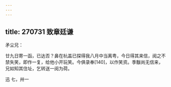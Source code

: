 ```yaml
---
---
---
```

title: 270731 致章廷谦
---




矛尘兄：

廿九日寄一函，已达否？鼻在杭盖已探得我八月中当离粤，今日得其来信，阅之不禁失笑，即作一复，给他小开玩笑。今俱录奉[140]，以作笑资。季黻尚无信来，兄如知其住址，乞转送一阅为荷。

迅 七，卅一